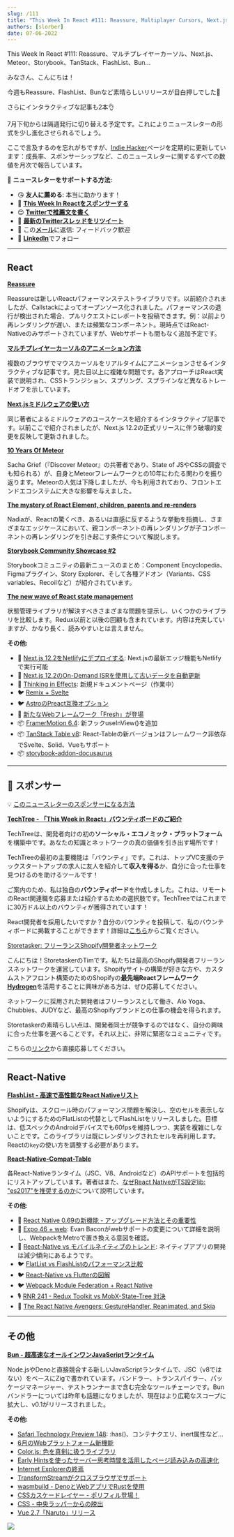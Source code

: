 ```yaml
---
slug: /111
title: "This Week In React #111: Reassure, Multiplayer Cursors, Next.js, Meteor, Storybook, TanStack, FlashList, Bun..."
authors: [slorber]
date: 07-06-2022
---
```


This Week In React #111: Reassure、マルチプレイヤーカーソル、Next.js、Meteor、Storybook、TanStack、FlashList、Bun...

<!-- truncate -->

みなさん、こんにちは！

今週もReassure、FlashList、Bunなど素晴らしいリリースが目白押しでした🤯

さらにインタラクティブな記事も2本👌

7月下旬からは隔週発行に切り替える予定です。これによりニュースレターの形式を少し進化させられるでしょう。

ここで言及するのを忘れがちですが、[Indie Hacker](https://www.indiehackers.com/product/french-react-newsletter?utm_campaign=This%20Week%20In%20React\&utm_medium=email\&utm_source=Revue%20newsletter)ページを定期的に更新しています：成長率、スポンサーシップなど、このニュースレターに関するすべての数値を月次で報告しています。

🙏 **ニュースレターをサポートする方法:**

* 😘 **友人に薦める**: 本当に助かります！
* 💸 [**This Week In Reactをスポンサーする**](https://gist.github.com/slorber/cb732fb5d0a002c4d73236a9baeba7bb?utm_campaign=thisweekinreact\&utm_medium=email\&utm_source=Revue%20newsletter)
* 😍 [**Twitterで推薦文を書く**](https://twitter.com/sebastienlorber/timelines/1448942785814466561?utm_campaign=thisweekinreact\&utm_medium=email\&utm_source=Revue%20newsletter)
* 🧵 [**最新のTwitterスレッドをリツイート**](https://slo.im/thread?utm_campaign=thisweekinreact\&utm_medium=email\&utm_source=Revue%20newsletter)
* 📨 この[**メール**](mailto\:lorber.sebastien@gmail.com?utm_campaign=thisweekinreact\&utm_medium=email\&utm_source=Revue%20newsletter)に返信: フィードバック歓迎
* 👥 [**LinkedIn**](https://www.linkedin.com/company/this-week-in-react/?utm_campaign=This%20Week%20In%20React\&utm_medium=email\&utm_source=Revue%20newsletter)でフォロー

***

## React

[**Reassure**](https://github.com/callstack/reassure?utm_campaign=This%20Week%20In%20React\&utm_medium=email\&utm_source=Revue%20newsletter)

Reassureは新しいReactパフォーマンステストライブラリです。以前紹介されましたが、Callstackによってオープンソース化されました。パフォーマンスの退行が検出された場合、プルリクエストにレポートを投稿できます。例：以前より再レンダリングが遅い、または頻繁なコンポーネント。現時点ではReact-Nativeのみサポートされていますが、Webサポートも間もなく追加予定です。

[**マルチプレイヤーカーソルのアニメーション方法**](https://liveblocks.io/blog/how-to-animate-multiplayer-cursors?utm_campaign=This%20Week%20In%20React\&utm_medium=email\&utm_source=Revue%20newsletter)

複数のブラウザでマウスカーソルをリアルタイムにアニメーションさせるインタラクティブな記事です。見た目以上に複雑な問題です。各アプローチはReact実装で説明され、CSSトランジション、スプリング、スプラインなど異なるトレードオフを示しています。

[**Next.jsミドルウェアの使い方**](https://www.ctnicholas.dev/articles/how-to-use-nextjs-middleware?utm_campaign=This%20Week%20In%20React\&utm_medium=email\&utm_source=Revue%20newsletter)

同じ著者によるミドルウェアのユースケースを紹介するインタラクティブ記事です。以前ここで紹介されましたが、Next.js 12.2の正式リリースに伴う破壊的変更を反映して更新されました。

[**10 Years Of Meteor**](https://meteor10.sachagreif.com/?utm_campaign=This%20Week%20In%20React\&utm_medium=email\&utm_source=Revue%20newsletter)

Sacha Grief（『Discover Meteor』の共著者であり、State of JSやCSSの調査でも知られる）が、自身とMeteorフレームワークとの10年にわたる関わりを振り返ります。Meteorの人気は下降しましたが、今も利用されており、フロントエンドエコシステムに大きな影響を与えました。

[**The mystery of React Element, children, parents and re-renders**](https://www.developerway.com/posts/react-elements-children-parents?utm_campaign=This%20Week%20In%20React\&utm_medium=email\&utm_source=Revue%20newsletter)

Nadiaが、Reactの驚くべき、あるいは直感に反するような挙動を指摘し、さまざまなエッジケースにおいて、親コンポーネントの再レンダリングが子コンポーネントの再レンダリングを引き起こす条件について解説します。

[**Storybook Community Showcase #2**](https://storybook.js.org/blog/community-showcase-2/?utm_campaign=This%20Week%20In%20React\&utm_medium=email\&utm_source=Revue%20newsletter)

Storybookコミュニティの最新ニュースのまとめ：Component Encyclopedia、Figmaプラグイン、Story Explorer、そして各種アドオン（Variants、CSS variables、Recoilなど）が紹介されています。

[**The new wave of React state management**](https://frontendmastery.com/posts/the-new-wave-of-react-state-management/?utm_campaign=This%20Week%20In%20React\&utm_medium=email\&utm_source=Revue%20newsletter)

状態管理ライブラリが解決すべきさまざまな問題を提示し、いくつかのライブラリを比較します。Redux以前と以後の回顧も含まれています。内容は充実していますが、かなり長く、読みやすいとは言えません。

**その他:**

* 📜 [Next.js 12.2をNetlifyにデプロイする](https://www.netlify.com/blog/deploy-nextjs-12-2/?utm_campaign=This%20Week%20In%20React\&utm_medium=email\&utm_source=Revue%20newsletter): Next.jsの最新エッジ機能もNetlifyで実行可能
* 📜 [Next.js 12.2のOn-Demand ISRを使用して古いデータを自動更新](https://jonmeyers.io/blog/use-next-js-12-2-on-demand-isr-and-supabase-function-hooks-to-automatically-refresh-stale-data?utm_campaign=This%20Week%20In%20React\&utm_medium=email\&utm_source=Revue%20newsletter)
* 📖 [Thinking in Effects](https://twitter.com/dan_abramov/status/1544090471655415810?utm_campaign=This%20Week%20In%20React\&utm_medium=email\&utm_source=Revue%20newsletter): 新規ドキュメントページ（作業中）
* 🐦 [Remix + Svelte](https://twitter.com/crim_codes/status/1542684471195045889?utm_campaign=This%20Week%20In%20React\&utm_medium=email\&utm_source=Revue%20newsletter)
* 🐦 [AstroのPreact互換オプション](https://twitter.com/astrodotbuild/status/1542511038230237185?utm_campaign=This%20Week%20In%20React\&utm_medium=email\&utm_source=Revue%20newsletter)
* 🎥 [新たなWebフレームワーク「Fresh」が登場](https://www.youtube.com/watch?utm_campaign=This%20Week%20In%20React\&utm_medium=email\&utm_source=Revue%20newsletter\&v=4boXExbbGCk)
* 📦 [FramerMotion 6.4](https://twitter.com/mattgperry/status/1544323698211045376?utm_campaign=This%20Week%20In%20React\&utm_medium=email\&utm_source=Revue%20newsletter): 新フックuseInView()を追加
* 📦 [TanStack Table v8](https://twitter.com/tannerlinsley/status/1542925072502968320?utm_campaign=This%20Week%20In%20React\&utm_medium=email\&utm_source=Revue%20newsletter): React-Tableの新バージョンはフレームワーク非依存でSvelte、Solid、Vueもサポート
* 📦 [storybook-addon-docusaurus](https://storybook.js.org/addons/storybook-addon-docusaurus?utm_campaign=This%20Week%20In%20React\&utm_medium=email\&utm_source=Revue%20newsletter)

***

## 💸 スポンサー

💡 [このニュースレターのスポンサーになる方法](https://gist.github.com/slorber/cb732fb5d0a002c4d73236a9baeba7bb?utm_campaign=thisweekinreact\&utm_medium=email\&utm_source=Revue%20newsletter)

[**TechTree - 「This Week in React」バウンティボードのご紹介**](https://techtree.dev/t/sHBrozirH3xSY8jP3M7gGv?utm_campaign=This%20Week%20In%20React\&utm_medium=email\&utm_source=Revue%20newsletter)

TechTreeは、開発者向けの初の**ソーシャル・エコノミック・プラットフォーム**を構築中です。あなたの知識とネットワークの真の価値を引き出す場所です！

TechTreeの最初の主要機能は「バウンティ」です。これは、トップVC支援のテックスタートアップの求人に友人を紹介して**収入を得る**か、自分に合った仕事を見つけるのを助けるツールです！

ご案内のため、私は独自の**バウンティボード**を作成しました。これは、リモートのReact関連職を応募または紹介するための選択肢です。TechTreeではこれまでに30万ドル以上のバウンティが獲得されています！

React開発者を採用したいですか？自分のバウンティを投稿して、私のバウンティボードに掲載することができます！詳細は[こちら](https://www.notion.so/techtreedev/Share-your-jobs-on-my-Bounty-board-c51d2d97d9f3421bab103c42097907ae?utm_campaign=This%20Week%20In%20React\&utm_medium=email\&utm_source=Revue%20newsletter)からご覧ください。

[Storetasker: フリーランスShopify開発者ネットワーク](https://www.storetasker.com/become-an-expert?utm_campaign=thisweekinreact\&utm_medium=thisweekinreact\&utm_source=thisweekinreact)

こんにちは！StoretaskerのTimです。私たちは最高のShopify開発者フリーランスネットワークを運営しています。Shopifyサイトの構築が好きな方や、カスタムストアフロント構築のためのShopifyの**最先端Reactフレームワーク**[**Hydrogen**](https://hydrogen.shopify.dev/?utm_campaign=This%20Week%20In%20React\&utm_medium=email\&utm_source=Revue%20newsletter)を活用することに興味がある方は、ぜひ応募してください。

ネットワークに採用された開発者はフリーランスとして働き、Alo Yoga、Chubbies、JUDYなど、最高のShopifyブランドとの仕事の機会を得られます。

Storetaskerの素晴らしい点は、開発者同士が競争するのではなく、自分の興味に合った仕事を選べることです。それ以上に、非常に緊密なコミュニティです。

こちらの[リンク](https://www.storetasker.com/become-an-expert?utm_campaign=thisweekinreact\&utm_medium=thisweekinreact\&utm_source=thisweekinreact)から直接応募してください。

***

## React-Native

[**FlashList - 高速で高性能なReact Nativeリスト**](https://shopify.github.io/flash-list/?utm_campaign=This%20Week%20In%20React\&utm_medium=email\&utm_source=Revue%20newsletter)

Shopifyは、スクロール時のパフォーマンス問題を解決し、空のセルを表示しないようにするためのFlatListの代替としてFlashListをリリースしました。目標は、低スペックのAndroidデバイスでも60fpsを維持しつつ、実装を複雑にしないことです。このライブラリは既にレンダリングされたセルを再利用します。Reactの`key`の使い方を調整する必要があります。

[**React-Native-Compat-Table**](https://retyui.github.io/react-native-compat-table/?utm_campaign=This%20Week%20In%20React\&utm_medium=email\&utm_source=Revue%20newsletter)

各React-Nativeランタイム（JSC、V8、Androidなど）のAPIサポートを包括的にリストアップしています。著者はまた、[なぜReact NativeがTS設定lib: "es2017"を推奨するのか](https://dev.to/retyui/why-react-native-typescript-config-recommends-to-use-a-five-years-old-standard-lib-es2017-3bjk?utm_campaign=This%20Week%20In%20React\&utm_medium=email\&utm_source=Revue%20newsletter)について説明しています。

**その他:**

* 📜 [React Native 0.69の新機能 - アップグレード方法とその重要性](https://blog.devgenius.io/whats-new-in-react-native-0-69-how-to-upgrade-and-why-it-matters-59f0841c08fc?utm_campaign=This%20Week%20In%20React\&utm_medium=email\&utm_source=Revue%20newsletter)
* 🧵 [Expo 46 + web](https://twitter.com/Baconbrix/status/1542431795903451136?utm_campaign=This%20Week%20In%20React\&utm_medium=email\&utm_source=Revue%20newsletter): Evan Baconがwebサポートの変更について詳細を説明し、WebpackをMetroで置き換える意図を確認。
* 🧵 [React-Native vs モバイルネイティブのトレンド](https://twitter.com/GergelyOrosz/status/1542020036587667457?utm_campaign=This%20Week%20In%20React\&utm_medium=email\&utm_source=Revue%20newsletter): ネイティブアプリの開発は減少傾向にあるようです。
* 🐦 [FlatList vs FlashListのパフォーマンス比較](https://twitter.com/almouro/status/1542848782693449728?utm_campaign=This%20Week%20In%20React\&utm_medium=email\&utm_source=Revue%20newsletter)
* 🐦 [React-Native vs Flutterの図解](https://twitter.com/t3dotgg/status/1544168855412428801?utm_campaign=This%20Week%20In%20React\&utm_medium=email\&utm_source=Revue%20newsletter)
* 🐦 [Webpack Module Federation + React Native](https://twitter.com/ScriptedAlchemy/status/1542311673964273664?utm_campaign=This%20Week%20In%20React\&utm_medium=email\&utm_source=Revue%20newsletter)
* 🎙️ [RNR 241 - Redux Toolkit vs MobX-State-Tree 対決](https://reactnativeradio.com/episodes/rnr-241-redux-toolkit-vs-mobx-state-tree-showdown?utm_campaign=This%20Week%20In%20React\&utm_medium=email\&utm_source=Revue%20newsletter)
* 🎥 [The React Native Avengers: GestureHandler, Reanimated, and Skia](https://www.youtube.com/watch?utm_campaign=This%20Week%20In%20React\&utm_medium=email\&utm_source=Revue%20newsletter\&v=yBuhnVDXekQ)

***

## その他

[**Bun - 超高速なオールインワンJavaScriptランタイム**](https://bun.sh/?utm_campaign=This%20Week%20In%20React\&utm_medium=email\&utm_source=Revue%20newsletter)

Node.jsやDenoと直接競合する新しいJavaScriptランタイムで、JSC（v8ではない）をベースにZigで書かれています。バンドラー、トランスパイラー、パッケージマネージャー、テストランナーまで含む完全なツールチェーンです。Bunバンドラーについては昨年も話題になりましたが、現在はより広範なスコープに拡大し、v0.1がリリースされました。

**その他:**

* [Safari Technology Preview 148](https://webkit.org/blog/12992/release-notes-for-safari-technology-preview-148/?utm_campaign=This%20Week%20In%20React\&utm_medium=email\&utm_source=Revue%20newsletter): :has()、コンテナクエリ、inert属性など...
* [6月のWebプラットフォーム新機能](https://web.dev/web-platform-06-2022/?utm_campaign=This%20Week%20In%20React\&utm_medium=email\&utm_source=Revue%20newsletter)
* [Color.js: 色を真剣に扱うライブラリ](https://lea.verou.me/2022/06/releasing-colorjs/?utm_campaign=This%20Week%20In%20React\&utm_medium=email\&utm_source=Revue%20newsletter)
* [Early Hintsを使ったサーバー思考時間を活用したページ読み込みの高速化](https://developer.chrome.com/blog/early-hints/?utm_campaign=This%20Week%20In%20React\&utm_medium=email\&utm_source=Revue%20newsletter)
* [Internet Explorerの終焉](https://web.dev/the-end-of-ie/?utm_campaign=This%20Week%20In%20React\&utm_medium=email\&utm_source=Revue%20newsletter)
* [TransformStreamがクロスブラウザでサポート](https://web.dev/transformstream/?utm_campaign=This%20Week%20In%20React\&utm_medium=email\&utm_source=Revue%20newsletter)
* [wasmbuild - DenoとWebアプリでRustを使用](https://deno.com/blog/wasmbuild?utm_campaign=This%20Week%20In%20React\&utm_medium=email\&utm_source=Revue%20newsletter)
* [CSSカスケードレイヤー - ポリフィル登場！](https://www.oddbird.net/2022/06/21/cascade-layers-polyfill/?utm_campaign=This%20Week%20In%20React\&utm_medium=email\&utm_source=Revue%20newsletter)
* [CSS - 中央ラッパーからの脱出](https://css-irl.info/breaking-out-of-a-central-wrapper/?utm_campaign=This%20Week%20In%20React\&utm_medium=email\&utm_source=Revue%20newsletter)
* [Vue 2.7「Naruto」リリース](https://blog.vuejs.org/posts/vue-2-7-naruto.html?utm_campaign=This%20Week%20In%20React\&utm_medium=email\&utm_source=Revue%20newsletter)

![](https://user-images.githubusercontent.com/749374/177528236-692a4831-67d0-48d7-926c-f7e2d57a836e.png)